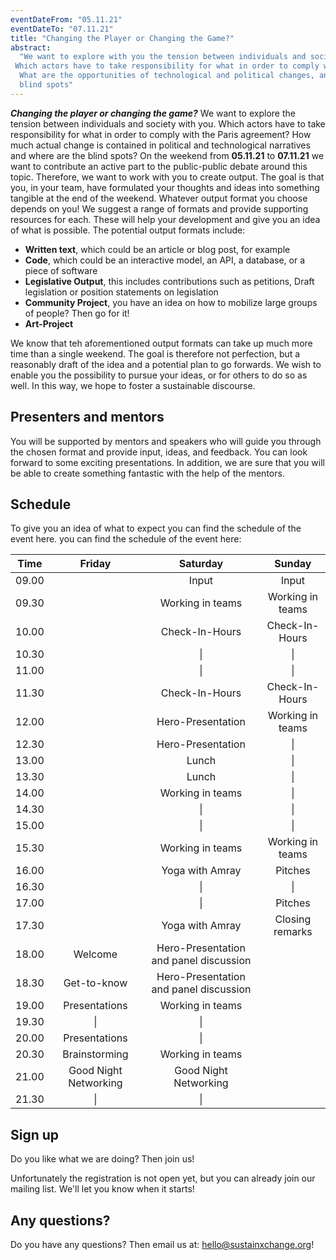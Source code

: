 ```yaml
---
eventDateFrom: "05.11.21"
eventDateTo: "07.11.21"
title: "Changing the Player or Changing the Game?"
abstract:
  "We want to explore with you the tension between individuals and society.
 Which actors have to take responsibility for what in order to comply with the Paris agreement?
  What are the opportunities of technological and political changes, and where are 
  blind spots"
---
```


**_Changing the player or changing the game?_** We want to explore the tension between individuals and society with you. 
Which actors have to take responsibility for what in order to comply with the Paris agreement? 
How much actual change is contained in political and technological narratives and where are the blind spots? 
On the weekend from **05.11.21** to **07.11.21** we want to contribute an active part to the public-public debate around this topic. 
Therefore, we want to work with you to create output. 
The goal is that you, in your team, have formulated your thoughts and ideas into something tangible at the end of the weekend. 
Whatever output format you choose depends on you! 
We suggest a range of formats and provide supporting resources for each. 
These will help your development and give you an idea of what is possible. 
The potential output formats include:

- **Written text**, which could be an article or blog post, for example
- **Code**, which could be an interactive model, an API, a database, or a piece of software
- **Legislative Output**, this includes contributions such as petitions,
  Draft legislation or position statements on legislation
- **Community Project**, you have an idea on how to mobilize large groups of people? Then go for it!
- **Art-Project**

We know that teh aforementioned output formats can take up much more time than a single weekend. 
The goal is therefore not perfection, but a reasonably draft of the idea and a potential plan to go forwards. 
We wish to enable you the possibility to pursue your ideas, or for others to do so as well.
In this way, we hope to foster a sustainable discourse.

## Presenters and mentors

You will be supported by mentors and speakers who will guide you through the chosen format and provide input, ideas, and feedback.
You can look forward to some exciting presentations. In addition, we are sure that you will be able to create something fantastic with the help of the mentors.

## Schedule

To give you an idea of what to expect you can find the schedule of the event here.
you can find the schedule of the event here:

| Time |        Friday            |              Saturday             |    Sunday    |
| ------- | :-------------------: | :-------------------------------: | :------------: |
| 09.00   |                       |           Input                   |  Input  |
| 09.30   |                       |            Working in teams       |   Working in teams   |
| 10.00   |                       |          Check-In-Hours           | Check-In-Hours |
| 10.30   |                       |                \|                 |       \|       |
| 11.00   |                       |                \|                 |       \|       |
| 11.30   |                       |          Check-In-Hours           | Check-In-Hours|
| 12.00   |                       |           Hero-Presentation       |   Working in teams   |
| 12.30   |                       |           Hero-Presentation       |       \|       |
| 13.00   |                       |       Lunch                       |       \|       |
| 13.30   |                       |        Lunch                      |       \|       |
| 14.00   |                       |            Working in teams       |       \|       |
| 14.30   |                       |                \|                 |       \|       |
| 15.00   |                       |                \|                 |       \|       |
| 15.30   |                       |            Working in teams       |   Working in teams  |
| 16.00   |                       |          Yoga with Amray          |    Pitches     |
| 16.30   |                       |                \|                 |       \|       |
| 17.00   |                       |                \|                 |    Pitches     |
| 17.30   |                       |          Yoga with Amray          |     Closing remarks      |
| 18.00   |       Welcome         | Hero-Presentation and panel discussion |                |
| 18.30   | Get-to-know           | Hero-Presentation and panel discussion |                |
| 19.00   |    Presentations      |            Working in teams            |                |
| 19.30   |          \|           |                \|                 |                |
| 20.00   |    Presentations      |                \|                 |                |
| 20.30   |     Brainstorming     |            Working in teams       |                |
| 21.00   | Good Night Networking |       Good Night Networking       |                |
| 21.30   |          \|           |                \|                 |                |

## Sign up

Do you like what we are doing? Then join us!

Unfortunately the registration is not open yet, but you can already join our mailing list. We'll let you know when it starts!

<SignUp noTranslate mb="2rem"/>

## Any questions?

Do you have any questions? Then email us at: hello@sustainxchange.org!
